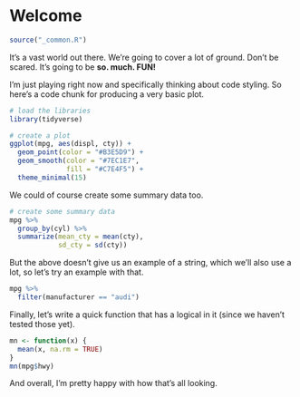 # Welcome

```r
source("_common.R")
```

It's a vast world out there. We're going to cover a lot of ground. Don't be scared. It's going to be **so. much. FUN!**

I'm just playing right now and specifically thinking about code styling. So here's a code chunk for producing a very basic plot.

```r
# load the libraries
library(tidyverse)

# create a plot
ggplot(mpg, aes(displ, cty)) +
  geom_point(color = "#B3E5D9") +
  geom_smooth(color = "#7EC1E7",
              fill = "#C7E4F5") +
  theme_minimal(15)
```

We could of course create some summary data too.

```r
# create some summary data
mpg %>% 
  group_by(cyl) %>% 
  summarize(mean_cty = mean(cty),
            sd_cty = sd(cty))
```

But the above doesn't give us an example of a string, which we'll also use a lot, so let's try an example with that.

```r
mpg %>% 
  filter(manufacturer == "audi")
```

Finally, let's write a quick function that has a logical in it (since we haven't tested those yet).

```r
mn <- function(x) {
  mean(x, na.rm = TRUE)
}
mn(mpg$hwy)
```

And overall, I'm pretty happy with how that's all looking.